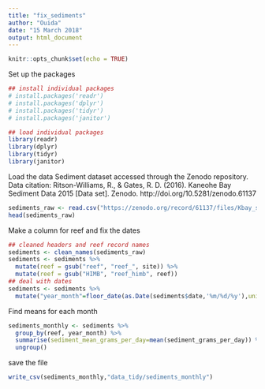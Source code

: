```yaml
---
title: "fix_sediments"
author: "Ouida"
date: "15 March 2018"
output: html_document
---
```


```r
knitr::opts_chunk$set(echo = TRUE)
```
Set up the packages
```r
## install individual packages
# install.packages('readr')
# install.packages('dplyr')
# install.packages('tidyr')
# install.packages('janitor')

## load individual packages
library(readr)
library(dplyr)
library(tidyr)
library(janitor)
```
Load the data
Sediment dataset accessed through the Zenodo repository. Data citation:
Ritson-Williams, R., & Gates, R. D. (2016). Kaneohe Bay Sediment Data 2015 [Data set]. Zenodo. http://doi.org/10.5281/zenodo.61137

```r
sediments_raw <- read.csv("https://zenodo.org/record/61137/files/Kbay_sediment_2015.csv")
head(sediments_raw)
```

Make a column for reef and fix the dates
```r

## cleaned headers and reef record names
sediments <- clean_names(sediments_raw)
sediments <- sediments %>%
  mutate(reef = gsub("reef", "reef_", site)) %>%
  mutate(reef = gsub("HIMB", "reef_himb", reef))
## deal with dates
sediments <- sediments %>%  
  mutate("year_month"=floor_date(as.Date(sediments$date,'%m/%d/%y'),unit="month"))
```
Find means for each month
```r
sediments_monthly <- sediments %>% 
  group_by(reef, year_month) %>%
  summarise(sediment_mean_grams_per_day=mean(sediment_grams_per_day)) %>% 
  ungroup() 
```
save the file
```r
write_csv(sediments_monthly,"data_tidy/sediments_monthly")
```
